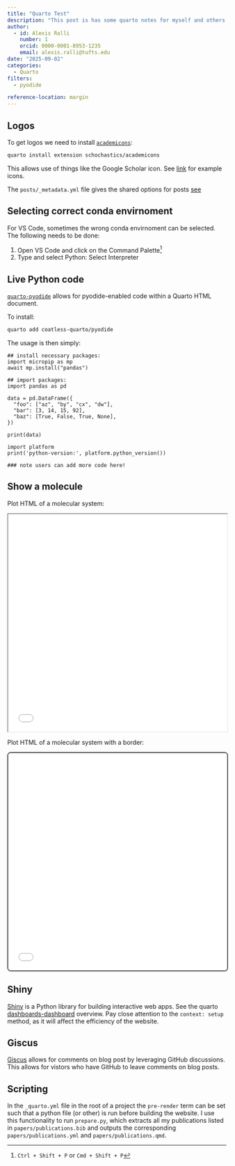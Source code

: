 ```yaml
---
title: "Quarto Test"
description: "This post is has some quarto notes for myself and others wanting to build a similar website!"
author:
  - id: Alexis Ralli
    number: 1
    orcid: 0000-0001-8953-1235
    email: alexis.ralli@tufts.edu
date: "2025-09-02"
categories:
  - Quarto
filters:
  - pyodide

reference-location: margin
---
```



## Logos
To get logos we need to install [`academicons`](https://github.com/schochastics/academicons):

```default
quarto install extension schochastics/academicons
```
This allows use of things like the Google Scholar icon. See [link](https://jpswalsh.github.io/academicons/) for example icons.


The `posts/_metadata.yml` file gives the shared options for posts [see](https://quarto.org/docs/websites/website-blog.html)

## Selecting correct conda envirnoment
For VS Code, sometimes the wrong conda envirnoment can be selected. The following needs to be done:


1. Open VS Code and click on the Command Palette[^1]
2. Type and select Python: Select Interpreter

[^1]: `Ctrl + Shift + P` or `Cmd + Shift + P`

## Live Python code
[`quarto-pyodide`](https://github.com/coatless-quarto/pyodide) allows for pyodide-enabled code within a  Quarto HTML document.

To install:

```default
quarto add coatless-quarto/pyodide
```

The usage is then simply:

```pyodide-python
## install necessary packages:
import micropip as mp
await mp.install("pandas")

## import packages:
import pandas as pd

data = pd.DataFrame({
  "foo": ["az", "by", "cx", "dw"],
  "bar": [3, 14, 15, 92],
  "baz": [True, False, True, None],
})

print(data)

import platform
print('python-version:', platform.python_version())

### note users can add more code here!

```



## Show a molecule

Plot HTML of a molecular system:

<iframe src="3Dmol_visualization.html" width="100%" height="500"></iframe>

Plot HTML of a molecular system with a border:

<iframe src="3Dmol_visualization.html" 
        width="100%" 
        height="500" 
        style="border: 2px solid #444; border-radius: 8px;">
</iframe>


## Shiny

[Shiny](https://shiny.posit.co/py/) is a Python library for  building interactive web apps. See the quarto [dashboards-dashboard](https://quarto.org/docs/dashboards/interactivity/shiny-python/index.html) overview. Pay close attention to the `context: setup` method, as it will affect the efficiency of the website.

## Giscus

[Giscus](https://giscus.app/) allows for comments on blog post by leveraging GitHub discussions. This allows for vistors who have GitHub to leave comments on blog posts.

## Scripting
In the `_quarto.yml` file in the root of a project the `pre-render` term can be set such that a python file (or other) is run before building the website. I use this functionality to run `prepare.py`, which extracts all my publications listed in `papers/publications.bib` and outputs the corresponding `papers/publications.yml` and `papers/publications.qmd`.
